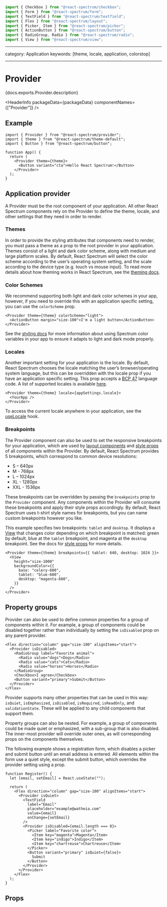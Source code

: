

```jsx import
import { Checkbox } from "@react-spectrum/checkbox";
import { Form } from "@react-spectrum/form";
import { TextField } from "@react-spectrum/textfield";
import { Flex } from "@react-spectrum/layout";
import { Picker, Item } from "@react-spectrum/picker";
import { ActionButton } from "@react-spectrum/button";
import { RadioGroup, Radio } from "@react-spectrum/radio";
import { View } from "@react-spectrum/view";
```

---

category: Application
keywords: [theme, locale, application, colorstop]

---

# Provider

<p>{docs.exports.Provider.description}</p>

<HeaderInfo packageData={packageData} componentNames={["Provider"]} />

## Example

```tsx example
import { Provider } from "@react-spectrum/provider";
import { theme } from "@react-spectrum/theme-default";
import { Button } from "@react-spectrum/button";

function App() {
  return (
    <Provider theme={theme}>
      <Button variant="cta">Hello React Spectrum!</Button>
    </Provider>
  );
}
```

## Application provider

A Provider must be the root component of your application. All other React Spectrum components rely on the Provider to define the theme, locale, and other settings that they need in order to render.

### Themes

In order to provide the styling attributes that components need to render, you must pass a theme as a prop to the root provider in your application. Themes consist of a light and dark color scheme, along with medium and large platform scales. By default, React Spectrum will select the color scheme according to the user’s operating system setting, and the scale according to the device type (e.g. touch vs mouse input). To read more details about how theming works in React Spectrum, see the [theming docs](theming.html).

### Color Schemes

We recommend supporting both light and dark color schemes in your app, however, if you need to override this with an application specific setting, you can use the `colorScheme` prop.

```tsx example
<Provider theme={theme} colorScheme="light">
  <ActionButton margin="size-100">I'm a light button</ActionButton>
</Provider>
```

See the [styling docs](styling.html) for more information about using Spectrum color variables in your app to ensure it adapts to light and dark mode properly.

### Locales

Another important setting for your application is the locale. By default, React Spectrum chooses the locale matching the user’s browser/operating system language, but this can be overridden with the locale prop if you have an application specific setting. This prop accepts a [BCP 47](https://www.ietf.org/rfc/bcp/bcp47.txt) language code. A list of supported locales is available [here](https://watheia.org/react-aria/internationalization.html#supported-locales).

```tsx
<Provider theme={theme} locale={appSettings.locale}>
  <YourApp />
</Provider>
```

To access the current locale anywhere in your application, see the [useLocale](https://watheia.org/react-aria/useLocale.html) hook.

### Breakpoints

The Provider component can also be used to set the responsive breakpoints for your application, which are used by [layout components](layout.html#responsive-layout) and [style props](styling.html#responsive-styles) of all components within the Provider. By default, React Spectrum provides 5 breakpoints, which correspond to common device resolutions:

- S – 640px
- M - 768px
- L – 1024px
- XL - 1280px
- XXL - 1536px

These breakpoints can be overridden by passing the `breakpoints` prop to the `Provider` component. Any components within the Provider will consume these breakpoints and apply their style props accordingly. By default, React Spectrum uses t-shirt style names for breakpoints, but you can name custom breakpoints however you like.

This example specifies two breakpoints: `tablet` and `desktop`. It displays a [View](View.html) that changes color depending on which breakpoint is matched: green by default, blue at the `tablet` breakpoint, and magenta at the `desktop` breakpoint. See the docs for [style props](styling.html#responsive-styles) for more details.

```tsx example
<Provider theme={theme} breakpoints={{ tablet: 640, desktop: 1024 }}>
  <View
    height="size-1000"
    backgroundColor={{
      base: "celery-600",
      tablet: "blue-600",
      desktop: "magenta-600",
    }}
  />
</Provider>
```

## Property groups

Provider can also be used to define common properties for a group of components within it. For example, a group of components could be disabled together rather than individually by setting the `isDisabled` prop on any parent provider.

```tsx example
<Flex direction="column" gap="size-100" alignItems="start">
  <Provider isDisabled>
    <RadioGroup label="Favorite animal">
      <Radio value="dogs">Dogs</Radio>
      <Radio value="cats">Cats</Radio>
      <Radio value="horses">Horses</Radio>
    </RadioGroup>
    <Checkbox>I agree</Checkbox>
    <Button variant="primary">Submit</Button>
  </Provider>
</Flex>
```

Provider supports many other properties that can be used in this way: `isQuiet`, `isEmphasized`, `isDisabled`, `isRequired`, `isReadOnly`, and `validationState`. These will be applied to any child components that support them.

Property groups can also be nested. For example, a group of components could be made quiet or emphasized, with a sub-group that is also disabled. The inner-most provider will override outer ones, as will corresponding props on the components themselves.

The following example shows a registration form, which disables a picker and submit button until an email address is entered. All elements within the form use a quiet style, except the submit button, which overrides the provider setting using a prop.

```tsx example
function Register() {
  let [email, setEmail] = React.useState("");

  return (
    <Flex direction="column" gap="size-100" alignItems="start">
      <Provider isQuiet>
        <TextField
          label="Email"
          placeholder="example@watheia.com"
          value={email}
          onChange={setEmail}
        />
        <Provider isDisabled={email.length === 0}>
          <Picker label="Favorite color">
            <Item key="magenta">Magenta</Item>
            <Item key="indigo">Indigo</Item>
            <Item key="chartreuse">Chartreuse</Item>
          </Picker>
          <Button variant="primary" isQuiet={false}>
            Submit
          </Button>
        </Provider>
      </Provider>
    </Flex>
  );
}
```

## Props

<PropTable component={docs.exports.Provider} links={docs.links} />
